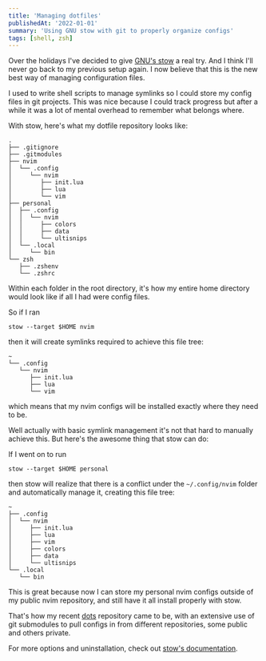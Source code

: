 ```yaml
---
title: 'Managing dotfiles'
publishedAt: '2022-01-01'
summary: 'Using GNU stow with git to properly organize configs'
tags: [shell, zsh]
---
```


Over the holidays I've decided to give [GNU's stow][stow-home] a real
try. And I think I'll never go back to my previous setup again. I now
believe that this is the new best way of managing configuration files.

I used to write shell scripts to manage symlinks so I could store my
config files in git projects. This was nice because I could track
progress but after a while it was a lot of mental overhead to remember
what belongs where.

With stow, here's what my dotfile repository looks like:

```
.
├── .gitignore
├── .gitmodules
├── nvim
│  └── .config
│     └── nvim
│        ├── init.lua
│        ├── lua
│        └── vim
├── personal
│  ├── .config
│  │  └── nvim
│  │     ├── colors
│  │     ├── data
│  │     └── ultisnips
│  └── .local
│     └── bin
└── zsh
   ├── .zshenv
   └── .zshrc
```

Within each folder in the root directory, it's how my entire home
directory would look like if all I had were config files.

So if I ran

```
stow --target $HOME nvim
```

then it will create symlinks required to achieve this file tree:

```
~
└── .config
   └── nvim
      ├── init.lua
      ├── lua
      └── vim
```

which means that my nvim configs will be installed exactly where they
need to be.

Well actually with basic symlink management it's not that hard to
manually achieve this. But here's the awesome thing that stow can do:

If I went on to run

```
stow --target $HOME personal
```

then stow will realize that there is a conflict under the
`~/.config/nvim` folder and automatically manage it, creating this
file tree:

```
~
├── .config
│  └── nvim
│     ├── init.lua
│     ├── lua
│     ├── vim
│     ├── colors
│     ├── data
│     └── ultisnips
└── .local
   └── bin
```

This is great because now I can store my personal nvim configs outside
of my public nvim repository, and still have it all install properly
with stow.

That's how my recent [dots][dots-repo] repository came to be, with an
extensive use of git submodules to pull configs in from different
repositories, some public and others private.

For more options and uninstallation, check out [stow's
documentation][stow-docs].

[stow-home]: https://www.gnu.org/software/stow/
[stow-docs]: https://www.gnu.org/software/stow/manual/
[dots-repo]: https://github.com/nguyenvukhang/dots
